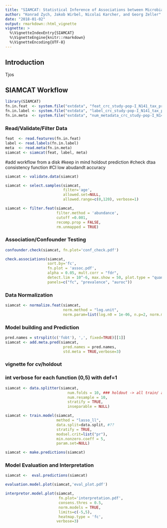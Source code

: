 ```yaml
---
title: "SIAMCAT: Statistical Inference of Associations between Microbial Communities And host phenoTypes"
author: "Konrad Zych, Jakob Wirbel, Nicolai Karcher, and Georg Zeller"
date: "2018-01-02"
output: rmarkdown::html_vignette
vignette: >
  %\VignetteIndexEntry{SIAMCAT}
  %\VignetteEngine{knitr::rmarkdown}
  %\VignetteEncoding{UTF-8}
---
```


## Introduction

Tjos 

## SIAMCAT Workflow

```r
library(SIAMCAT)
fn.in.feat  <- system.file("extdata", "feat_crc_study-pop-I_N141_tax_profile_mocat_bn_specI_clusters.tsv", package = "SIAMCAT")
fn.in.label <- system.file("extdata", "label_crc_study-pop-I_N141_tax_profile_mocat_bn_specI_clusters.tsv", package = "SIAMCAT")
fn.in.meta  <- system.file("extdata", "num_metadata_crc_study-pop-I_N141_tax_profile_mocat_bn_specI_clusters.tsv", package = "SIAMCAT")
```

### Read/Validate/Filter Data

```r
feat  <- read.features(fn.in.feat)
label <- read.labels(fn.in.label)
meta  <- read.meta(fn.in.meta)
siamcat <- siamcat(feat, label, meta)
```
#add workflow from a disk
#keep in mind holdout prediction
#check dtaa consistency function
#CI low abudandt accuracy
```r
siamcat <- validate.data(siamcat)
```

```r
siamcat <- select.samples(siamcat, 
                          filter='age', 
                          allowed.set=NULL, 
                          allowed.range=c(0,120), verbose=1)

```

```r
siamcat <- filter.feat(siamcat,  
                       filter.method = 'abundance', 
                       cutoff =0.001, 
                       recomp.prop = FALSE, 
                       rm.unmapped = TRUE)
```

### Association/Confounder Testing

```r
confounder.check(siamcat, fn.plot='conf_check.pdf')
```

```r
check.associations(siamcat,
                   sort.by='fc',
                   fn.plot = 'assoc.pdf',
                   alpha = 0.05, mult.corr = "fdr",
                   detect.lim = 10^-6, max.show = 50, plot.type = "quantile.box",
                   panels=c("fc", "prevalence", "auroc"))
```

### Data Normalization

```r
siamcat <- normalize.feat(siamcat, 
                          norm.method = "log.unit", 
                          norm.param=list(log.n0 = 1e-06, n.p=2, norm.margin=1))
```

### Model building and Prediction

```r
pred.names = strsplit(c('fobt'), ',', fixed=TRUE)[[1]]
siamcat <- add.meta.pred(siamcat, 
                          pred.names = pred.names, 
                          std.meta = TRUE,verbose=3)
```
### vignette for cv/holdout
### int verbose for each function (0,5) with def=1
```r
siamcat <- data.splitter(siamcat, 
                            num.folds = 10, ### holdout -> all train/ all test etc, cross-validation/holdout -> make rest defaults
                            num.resample = 10, 
                            stratify = TRUE, 
                            inseparable = NULL)
```

```r
siamcat <- train.model(siamcat, 
                       method = "lasso_ll",
                       data.split=data.split, #??
                       stratify = TRUE,
                       modsel.crit=list("pr"),  
                       min.nonzero.coeff = 5,
                       param.set=NULL)
```

```r
siamcat <- make.predictions(siamcat)
```

### Model Evaluation and Interpretation

```r
siamcat <-  eval.predictions(siamcat)

evaluation.model.plot(siamcat,'eval_plot.pdf')
```

```r
interpretor.model.plot(siamcat,
                        fn.plot='interpretation.pdf',
                        consens.thres = 0.5,
                        norm.models = TRUE,
                        limits=c(-5,5),
                        heatmap.type = 'fc',
                       verbose=3)
```
